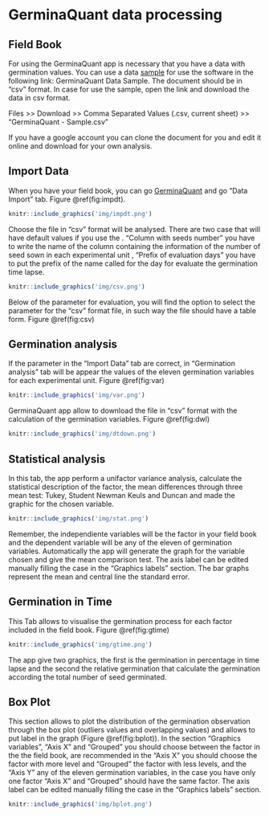 # GerminaQuant data processing

## Field Book

For using the GerminaQuant app is necessary that you have a data with germination values. You can use a data [sample](https://docs.google.com/spreadsheets/d/1QziIXGOwb8cl3GaARJq6Ez6aU7vND_UHKJnFcAKx0VI/edit#gid=667855537) for use the software in the following link: GerminaQuant Data Sample. The document should be in "csv" format. In case for use the sample, open the link and download the data in csv format.

Files >> Download >> Comma Separated Values (.csv, current sheet) >> "GerminaQuant - Sample.csv"

If you have a google account you can clone the document for you and edit it online and download for your own analysis.

## Import Data

When you have your field book, you can go [GerminaQuant](https://flavjack.shinyapps.io/germinaquant/) and go "Data Import" tab. Figure \@ref(fig:impdt).

```r
knitr::include_graphics('img/impdt.png')
```

Choose the file in "csv" format will be analysed. There are two case that will have default values if you use the . "Column with seeds number" you have to write the name of the column containing the information of the number of seed sown in each experimental unit , "Prefix of evaluation days" you have to put the prefix of the name called for the day for evaluate the germination time lapse. 

```r
knitr::include_graphics('img/csv.png')
```

Below of the parameter for evaluation, you will find the option to select the parameter for the "csv" format file, in such way the file  should have a table form. Figure \@ref(fig:csv)


## Germination analysis

If the parameter in the "Import Data" tab are correct, in "Germination analysis" tab will be appear the values of the eleven germination variables for each experimental unit. Figure \@ref(fig:var)

```r
knitr::include_graphics('img/var.png')
```

GerminaQuant app allow to download the file in "csv" format with the calculation of the germination variables. Figure \@ref(fig:dwl)

```r
knitr::include_graphics('img/dtdown.png')
```

## Statistical analysis

In this tab, the app perform a unifactor variance analysis, calculate the statistical description of the factor, the mean differences through three mean test: Tukey, Student Newman Keuls and Duncan and made the graphic for the chosen variable.

```r
knitr::include_graphics('img/stat.png')
```

Remember, the independiente variables will be the factor in your field book and the dependent variable will be any of the eleven of germination variables. Automatically the app will generate the graph for the variable chosen and give the mean comparison test. The axis label can be edited manually filling the case in the "Graphics labels" section. The bar graphs represent the mean and central line the standard error.

## Germination in Time

This Tab allows to visualise the germination process for each factor included in the field book. Figure \@ref(fig:gtime)

```r
knitr::include_graphics('img/gtime.png')
```

The app give two graphics, the first is the germination in percentage in time lapse and the second the relative germination that calculate the germination according the total number of seed germinated.

## Box Plot

This section allows to plot the distribution of the germination observation through the box plot (outliers values and overlapping values) and allows to put label in the graph (Figure \@ref(fig:bplot)). In the section "Graphics variables", "Axis X" and "Grouped" you should choose between the factor in the the field book, are recommended in the "Axis X" you should choose the factor with more level and "Grouped" the factor with less levels, and the "Axis Y" any of the eleven germination variables, in the case you have only one factor  "Axis X" and "Grouped" should have the same factor. The axis label can be edited manually filling the case in the "Graphics labels" section.

```r
knitr::include_graphics('img/bplot.png')
```

